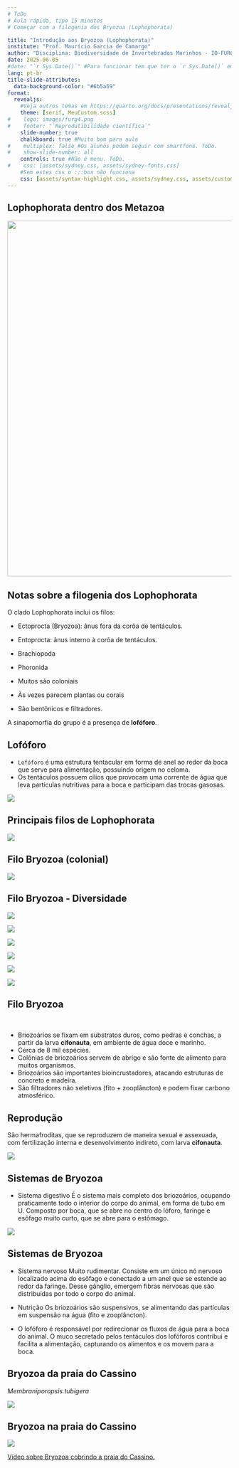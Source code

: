 ```yaml
---
# ToDo
# Aula rápida, tipo 15 minutos
# Começar com a filogenia dos Bryozoa (Lophophorata)

title: "Introdução aos Bryozoa (Lophophorata)"
institute: "Prof. Maurício Garcia de Camargo"
author: "Disciplina: Biodiversidade de Invertebrados Marinhos - IO-FURG"
date: 2025-06-05
#date: "`r Sys.Date()`" #Para funcionar tem que ter o `r Sys.Date()` em qualquer lugar do corpo (atualmente está no footer do primeiro slide)
lang: pt-br
title-slide-attributes:
  data-background-color: "#6b5a59"
format: 
  revealjs:
    #Veja outros temas em https://quarto.org/docs/presentations/revealjs/themes.html
    theme: [serif, MeuCustom.scss]
#    logo: images/furg4.png
#    footer: "`Reprodutibilidade científica`"
    slide-number: true
    chalkboard: true #Muito bom para aula
#    multiplex: false #Os alunos podem seguir com smartfone. ToDo.
#    show-slide-number: all
    controls: true #Não é menu. ToDo.
#    css: [assets/sydney.css, assets/sydney-fonts.css]
    #Sem estes css o :::box não funciona
    css: [assets/syntax-highlight.css, assets/sydney.css, assets/custom.css, assets/sydney-fonts.css]
---
```


## Lophophorata dentro dos Metazoa {.smaller .scrollable}

![](images/Filogenia2020.png){width="800" height="800"}

## Notas sobre a filogenia dos Lophophorata

O clado Lophophorata inclui os filos:

-   Ectoprocta (Bryozoa): ânus fora da corôa de tentáculos.

-   Entoprocta: ânus interno à corôa de tentáculos.

-   Brachiopoda

-   Phoronida

-   Muitos são coloniais

-   Às vezes parecem plantas ou corais

-   São bentônicos e filtradores.

A sinapomorfia do grupo é a presença de **lofóforo**.

## Lofóforo {.smaller}

-   `Lofóforo` é uma estrutura tentacular em forma de anel ao redor da boca que serve para alimentação, possuindo origem no celoma.
-   Os tentáculos possuem cílios que provocam uma corrente de água que leva partículas nutritivas para a boca e participam das trocas gasosas.

![](images/Lofoforo.jpg){fig-align="\"center"}

## Principais filos de Lophophorata

![](images/Lopho3filos.png)

## Filo Bryozoa (colonial)

![](images/BryozoaColonia.png)

## Filo Bryozoa - Diversidade

::: {layout="[[1,1,1], [1,1,1]]"}
![](images/Bryoz1.png)

![](images/Bryoz2.png)

![](images/Bryoz3.png)

![](images/Bryoz4.png)

![](images/Bryoz5.png)

![](images/Bryoz6.png)
:::

## Filo Bryozoa {.smaller}

<br>

-   Briozoários se fixam em substratos duros, como pedras e conchas, a partir da larva **cifonauta**, em ambiente de água doce e marinho.
-   Cerca de 8 mil espécies.
-   Colônias de briozoários servem de abrigo e são fonte de alimento para muitos organismos.
-   Briozoários são importantes bioincrustadores, atacando estruturas de concreto e madeira.
-   São filtradores não seletivos (fito + zooplâncton) e podem fixar carbono atmosférico.

## Reprodução

São hermafroditas, que se reproduzem de maneira sexual e assexuada, com fertilização interna e desenvolvimento indireto, com larva **cifonauta**.

![](images/BryozRepro.png){fig-align="\"center"}

## Sistemas de Bryozoa {.smaller}

-   Sistema digestivo É o sistema mais completo dos briozoários, ocupando praticamente todo o interior do corpo do animal, em forma de tubo em U. Composto por boca, que se abre no centro do lóforo, faringe e esôfago muito curto, que se abre para o estômago.

![](images/Lofoforo.jpg){fig-align="\"center"}

## Sistemas de Bryozoa {.smaller}

-   Sistema nervoso Muito rudimentar. Consiste em um único nó nervoso localizado acima do esôfago e conectado a um anel que se estende ao redor da faringe. Desse gânglio, emergem fibras nervosas que são distribuídas por todo o corpo do animal.

-   Nutrição Os briozoários são suspensivos, se alimentando das partículas em suspensão na água (fito e zooplâncton).

-   O lofóforo é responsável por redirecionar os fluxos de água para a boca do animal. O muco secretado pelos tentáculos dos lofóforos contribui e facilita a alimentação, capturando os alimentos e os movem para a boca.

## Bryozoa da praia do Cassino

*Membraniporopsis tubigera*

![](images/BryozCass1.png){fig-align="\"center"}

## Bryozoa na praia do Cassino

![](images/BryozCass2.png){fig-align="\"center"}

<p>

[Vídeo sobre Bryozoa cobrindo a praia do Cassino.](https://www.youtube.com/watch?v=wJLGh4jkXyg)
